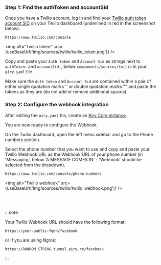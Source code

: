 
### Step 1: Find the authToken and accountSid

Once you have a Twilio account, log in and find your [Twilio auth
token account SID](https://support.twilio.com/hc/en-us/articles/223136027-Auth-Tokens-and-How-to-Change-Them)
on your Twilio dashboard (underlined in red in the screenshot below).

```
https://www.twilio.com/console
```

<img alt="Twilio token" src={useBaseUrl('img/sources/twilio/twilio_token.png')} />

Copy and paste your `Auth token` and `Account Sid` as strings next to `authToken:` and `accountSid:`, below `components/sources/twilio` in your `airy.yaml` file.

Make sure the `Auth token` and `Account Sid` are contained within a pair of either single quotation marks '' or double quotation marks "" 
and paste the tokens as they are (do not add or remove additional spaces).


<ApplyVariablesNote />

### Step 2: Configure the webhook integration

After editing the `airy.yaml` file, create an [Airy Core instance](/getting-started/installation/Minikube).

You are now ready to configure the Webhook.

On the Twilio dashboard, open the left menu sidebar and go to the Phone numbers section.

Select the phone number that you want to use and copy and paste your Twilio Webhook URL as the Webhook URL of your phone number (in 'Messaging', below 'A MESSAGE
COMES IN' - 'Webhook' should be selected from the dropdown).

```
https://www.twilio.com/console/phone-numbers
```

<img alt="Twilio webhook" src={useBaseUrl('img/sources/twilio/twilio_webhook.png')} />

<br />
<br />

:::note

Your Twilio Webhook URL should have the following format:

```
https://your-public-fqdn/facebook
```

or if you are using Ngrok:

```
https://RANDOM_STRING.tunnel.airy.co/facebook
```

:::
